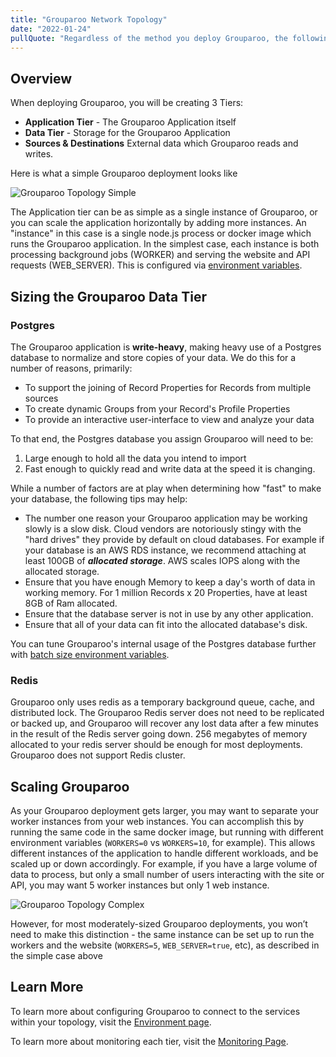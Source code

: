 ```yaml
---
title: "Grouparoo Network Topology"
date: "2022-01-24"
pullQuote: "Regardless of the method you deploy Grouparoo, the following topology will need to be created."
---
```


## Overview

When deploying Grouparoo, you will be creating 3 Tiers:

- **Application Tier** - The Grouparoo Application itself
- **Data Tier** - Storage for the Grouparoo Application
- **Sources & Destinations** External data which Grouparoo reads and writes.

Here is what a simple Grouparoo deployment looks like

<Image
  centered
  source="Grouparoo Topology Simple"
  alt="Grouparoo Topology Simple"
  src="docs/deployment/grouparoo-deployment-topology-simple.png"
  width={820}
  height={552}
/>

The Application tier can be as simple as a single instance of Grouparoo, or you can scale the application horizontally by adding more instances. An "instance" in this case is a single node.js process or docker image which runs the Grouparoo application. In the simplest case, each instance is both processing background jobs (WORKER) and serving the website and API requests (WEB_SERVER). This is configured via [environment variables](/docs/deployment/environment).

## Sizing the Grouparoo Data Tier

### Postgres

The Grouparoo application is **write-heavy**, making heavy use of a Postgres database to normalize and store copies of your data. We do this for a number of reasons, primarily:

- To support the joining of Record Properties for Records from multiple sources
- To create dynamic Groups from your Record's Profile Properties
- To provide an interactive user-interface to view and analyze your data

To that end, the Postgres database you assign Grouparoo will need to be:

1. Large enough to hold all the data you intend to import
2. Fast enough to quickly read and write data at the speed it is changing.

While a number of factors are at play when determining how "fast" to make your database, the following tips may help:

- The number one reason your Grouparoo application may be working slowly is a slow disk. Cloud vendors are notoriously stingy with the "hard drives" they provide by default on cloud databases. For example if your database is an AWS RDS instance, we recommend attaching at least 100GB of **_allocated storage_**. AWS scales IOPS along with the allocated storage.
- Ensure that you have enough Memory to keep a day's worth of data in working memory. For 1 million Records x 20 Properties, have at least 8GB of Ram allocated.
- Ensure that the database server is not in use by any other application.
- Ensure that all of your data can fit into the allocated database's disk.

You can tune Grouparoo's internal usage of the Postgres database further with [batch size environment variables](/docs/deployment/environment#batch-size-environment-variables).

### Redis

Grouparoo only uses redis as a temporary background queue, cache, and distributed lock. The Grouparoo Redis server does not need to be replicated or backed up, and Grouparoo will recover any lost data after a few minutes in the result of the Redis server going down. 256 megabytes of memory allocated to your redis server should be enough for most deployments. Grouparoo does not support Redis cluster.

## Scaling Grouparoo

As your Grouparoo deployment gets larger, you may want to separate your worker instances from your web instances. You can accomplish this by running the same code in the same docker image, but running with different environment variables (`WORKERS=0` vs `WORKERS=10`, for example). This allows different instances of the application to handle different workloads, and be scaled up or down accordingly. For example, if you have a large volume of data to process, but only a small number of users interacting with the site or API, you may want 5 worker instances but only 1 web instance.

<Image
  centered
  source="Grouparoo Topology Complex"
  alt="Grouparoo Topology Complex"
  src="docs/deployment/grouparoo-deployment-topology-complex.png"
  width={820}
  height={552}
/>

However, for most moderately-sized Grouparoo deployments, you won’t need to make this distinction - the same instance can be set up to run the workers and the website (`WORKERS=5`, `WEB_SERVER=true`, etc), as described in the simple case above

## Learn More

To learn more about configuring Grouparoo to connect to the services within your topology, visit the [Environment page](/docs/deployment/environment).

To learn more about monitoring each tier, visit the [Monitoring Page](/docs/deployment/monitoring).
